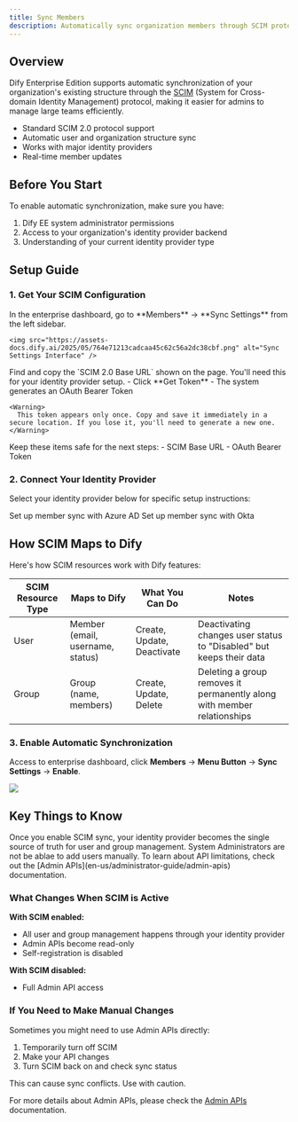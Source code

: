 ```yaml
---
title: Sync Members
description: Automatically sync organization members through SCIM protocol. Version ≥ v2.7.0
---
```


## Overview

Dify Enterprise Edition supports automatic synchronization of your organization's existing structure through the [SCIM](https://scim.cloud/) (System for Cross-domain Identity Management) protocol, making it easier for admins to manage large teams efficiently.

- Standard SCIM 2.0 protocol support
- Automatic user and organization structure sync
- Works with major identity providers
- Real-time member updates

## Before You Start

To enable automatic synchronization, make sure you have:

1. Dify EE system administrator permissions
2. Access to your organization's identity provider backend
3. Understanding of your current identity provider type

## Setup Guide

### 1. Get Your SCIM Configuration

<Steps>
  <Step title="Open Sync Settings">
    In the enterprise dashboard, go to **Members** → **Sync Settings** from the left sidebar.

    <img src="https://assets-docs.dify.ai/2025/05/764e71213cadcaa45c62c56a2dc38cbf.png" alt="Sync Settings Interface" />
  </Step>

  <Step title="Copy the SCIM Endpoint">
    Find and copy the `SCIM 2.0 Base URL` shown on the page. You'll need this for your identity provider setup.
  </Step>

  <Step title="Create an Authentication Token">
    - Click **Get Token**
    - The system generates an OAuth Bearer Token
    
    <Warning>
      This token appears only once. Copy and save it immediately in a secure location. If you lose it, you'll need to generate a new one.
    </Warning>
  </Step>

  <Step title="Save Your Configuration">
    Keep these items safe for the next steps:
    - SCIM Base URL
    - OAuth Bearer Token
  </Step>
</Steps>

### 2. Connect Your Identity Provider

Select your identity provider below for specific setup instructions:

<CardGroup cols={2}>
  <Card title="Azure Active Directory" icon="microsoft" href="./azure">
    Set up member sync with Azure AD
  </Card>
  <Card title="Okta" icon="key" href="./okta">
    Set up member sync with Okta
  </Card>
</CardGroup>

## How SCIM Maps to Dify

Here's how SCIM resources work with Dify features:

| SCIM Resource Type | Maps to Dify | What You Can Do | Notes |
|----------------|------------------|-------------------------------|--------------------------------------------------------------|
| User           | Member (email, username, status) | Create, Update, Deactivate | Deactivating changes user status to "Disabled" but keeps their data |
| Group          | Group (name, members)        | Create, Update, Delete | Deleting a group removes it permanently along with member relationships |

### 3. Enable Automatic Synchronization

Access to enterprise dashboard, click **Members** → **Menu Button** → **Sync Settings** → **Enable**.

![](https://assets-docs.dify.ai/2025/05/08d3b05fc5dfaa1eb0a6b8bd523ea5f9.png)

## Key Things to Know

<Info>
  Once you enable SCIM sync, your identity provider becomes the single source of truth for user and group management. System Administrators are not be ablae to add users manually. To learn about API limitations, check out the [Admin APIs](en-us/administrator-guide/admin-apis) documentation.
</Info>

### What Changes When SCIM is Active

**With SCIM enabled:**

- All user and group management happens through your identity provider
- Admin APIs become read-only
- Self-registration is disabled

**With SCIM disabled:**

- Full Admin API access

### If You Need to Make Manual Changes

Sometimes you might need to use Admin APIs directly:

1. Temporarily turn off SCIM
2. Make your API changes
3. Turn SCIM back on and check sync status

<Warning>
  This can cause sync conflicts. Use with caution.
</Warning>

For more details about Admin APIs, please check the [Admin APIs](/en-us/administrator-guide/admin-apis) documentation.

